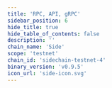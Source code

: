 ```yaml
---
title: 'RPC, API, gRPC'
sidebar_position: 6
hide_title: true
hide_table_of_contents: false
description: ''
chain_name: 'Side'
scope: 'testnet'
chain_id: 'sidechain-testnet-4'
binary_version: 'v0.9.5'
icon_url: 'side-icon.svg'
---
```



<PageTitle
  iconUrl="img/side-icon.svg"
  title="Side Public Endpoints"
  chainId="sidechain-testnet-4"
  version="v0.9.5"
/>

<Endpoints
  api="https://side-t-api.noders.services"
  rpc="https://side-t-rpc.noders.services"
  grpc="https://side-t-grpc.noders.services:443"
  jsonRpc=""
/>
